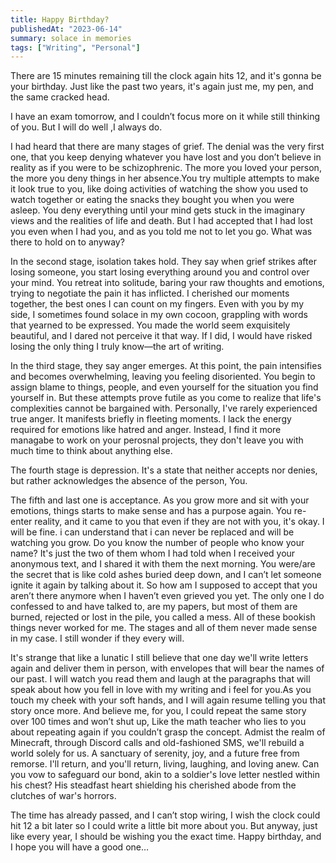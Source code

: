 ```yaml
---
title: Happy Birthday?
publishedAt: "2023-06-14"
summary: solace in memories
tags: ["Writing", "Personal"]
---
```

There are 15 minutes remaining till the clock again hits 12, and it's gonna be your birthday. Just like the past two years, it's again just me, my pen, and the same cracked head.

I have an exam tomorrow, and I couldn’t focus more on it while still thinking of you. But I will do well ,I always do.

I had heard that there are many stages of grief. The denial was the very first one, that you keep denying whatever you have lost and you don’t believe in reality as if you were to be schizophrenic. The more you loved your person, the more you deny things in her absence.You try multiple attempts to make it look true to you, like doing activities of watching the show you used to watch together or eating the snacks they bought you when you were asleep. You deny everything until your mind gets stuck in the imaginary views and the realities of life and death. But I had accepted that I had lost you even when I had you, and as you told me not to let you go. What was there to hold on to anyway?

In the second stage, isolation takes hold. They say when grief strikes after losing someone, you start losing everything around you and control over your mind. You retreat into solitude, baring your raw thoughts and emotions, trying to negotiate the pain it has inflicted. I cherished our moments together, the best ones I can count on my fingers. Even with you by my side, I sometimes found solace in my own cocoon, grappling with words that yearned to be expressed. You made the world seem exquisitely beautiful, and I dared not perceive it that way. If I did, I would have risked losing the only thing I truly know—the art of writing.

In the third stage, they say anger emerges. At this point, the pain intensifies and becomes overwhelming, leaving you feeling disoriented. You begin to assign blame to things, people, and even yourself for the situation you find yourself in. But these attempts prove futile as you come to realize that life's complexities cannot be bargained with. Personally, I've rarely experienced true anger. It manifests briefly in fleeting moments. I lack the energy required for emotions like hatred and anger. Instead, I find it more managabe to work on your perosnal projects, they don't leave you with much time to think about anything else.

The fourth stage is depression. It's a state that neither accepts nor denies, but rather acknowledges the absence of the person, You.

The fifth and last one is acceptance. As you grow more and sit with your emotions, things starts to make sense and has a purpose again. You re-enter reality, and it came to you that even if they are not with you, it's okay. I will be fine. i can understand that i can never be replaced and will be watching you grow. Do you know the number of people who know your name? It's just the two of them whom I had told when I received your anonymous text, and I shared it with them the next morning. You were/are the secret that is like cold ashes buried deep down, and I can’t let someone ignite it again by talking about it. So how am I supposed to accept that you aren’t there anymore when I haven’t even grieved you yet. The only one I do confessed to and have talked to, are my papers, but most of them are burned, rejected or lost in the pile, you called a mess. All of these bookish things never worked for me. The stages and all of them never made sense in my case. I still wonder if they every will.

It's strange that like a lunatic I still believe that one day we'll write letters again and deliver them in person, with envelopes that will bear the names of our past. I will watch you read them and laugh at the paragraphs that will speak about how you fell in love with my writing and i feel for you.As you touch my cheek with your soft hands, and I will again resume telling you that story once more. And believe me, for you, I could repeat the same story over 100 times and won’t shut up, Like the math teacher who lies to you about repeating again if you couldn’t grasp the concept. Admist the realm of Minecraft, through Discord calls and old-fashioned SMS, we'll rebuild a world solely for us. A sanctuary of serenity, joy, and a future free from remorse. I'll return, and you'll return, living, laughing, and loving anew. Can you vow to safeguard our bond, akin to a soldier's love letter nestled within his chest? His steadfast heart shielding his cherished abode from the clutches of war's horrors.

The time has already passed, and I can’t stop wiring, I wish the clock could hit 12 a bit later so I could write a little bit more about you. But anyway, just like every year, I should be wishing you the exact time. Happy birthday, and I hope you will have a good one…